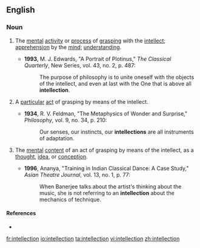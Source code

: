 ==English==

===Noun===
{{en-noun}}

# {{context|uncountable}} The [[mental]] [[activity]] or [[process]] of [[grasp]]ing with the [[intellect]]; [[apprehension]] by the [[mind]]; [[understanding]].
#*'''1993''', M. J. Edwards, "A Portrait of Plotinus," ''The Classical Quarterly'', New Series, vol. 43, no. 2, p. 487:
#*:The purpose of philosophy is to unite oneself with the objects of the intellect, and even at last with the One that is above all '''intellection'''.
# {{context|countable}} A [[particular]] [[act]] of grasping by means of the intellect.
#*'''1934''', R. V. Feldman, "The Metaphysics of Wonder and Surprise," ''Philosophy'', vol. 9, no. 34, p. 210:
#*:Our senses, our instincts, our '''intellections''' are all instruments of adaptation.
# {{context|countable}} The [[mental]] [[content]] of an act of grasping by means of the intellect, as a [[thought]], [[idea]], or [[conception]].
#*'''1996''', Ananya, "Training in Indian Classical Dance: A Case Study," ''Asian Theatre Journal'', vol. 13, no. 1, p. 77:
#*:When Banerjee talks about the artist's thinking about the music, she is not referring to an '''intellection''' about the mechanics of technique.

====References====
* {{R:OneLook}}

[[fr:intellection]]
[[io:intellection]]
[[ta:intellection]]
[[vi:intellection]]
[[zh:intellection]]